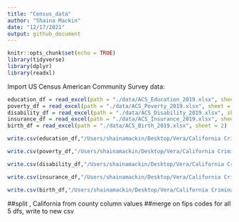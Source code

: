 ```yaml
---
title: "Census_data"
author: "Shaina Mackin"
date: "12/17/2021"
output: github_document
---
```


```r
knitr::opts_chunk$set(echo = TRUE)
library(tidyverse)
library(dplyr)
library(readxl)
```

Import US Census American Community Survey data: 

```r
education_df = read_excel(path = "./data/ACS_Education_2019.xlsx", sheet = 2) 
poverty_df = read_excel(path = "./data/ACS_Poverty_2019.xlsx", sheet = 2)
disability_df = read_excel(path = "./data/ACS_Disability_2019.xlsx", sheet = 2) 
insurance_df = read_excel(path = "./data/ACS_Insurance_2019.xlsx", sheet = 2)
birth_df = read_excel(path = "./data/ACS_Birth_2019.xlsx", sheet = 2)

write.csv(education_df,"/Users/shainamackin/Desktop/Vera/California Criminalization/data/acs_education_2019.csv", row.names = FALSE)

write.csv(poverty_df,"/Users/shainamackin/Desktop/Vera/California Criminalization/data/acs_poverty_2019.csv", row.names = FALSE)

write.csv(disability_df,"/Users/shainamackin/Desktop/Vera/California Criminalization/data/acs_disability_2019.csv", row.names = FALSE)

write.csv(insurance_df,"/Users/shainamackin/Desktop/Vera/California Criminalization/data/acs_insurance_2019.csv", row.names = FALSE)

write.csv(birth_df,"/Users/shainamackin/Desktop/Vera/California Criminalization/data/acs_birth_2019.csv", row.names = FALSE)
```


##split , California from county column values
##merge on fips codes for all 5 dfs, write to new csv 
